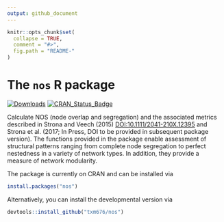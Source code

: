 ```yaml
---
output: github_document
---
```


```r
knitr::opts_chunk$set(
  collapse = TRUE,
  comment = "#>",
  fig.path = "README-"
)
```


# The `nos` R package
[![Downloads](http://cranlogs.r-pkg.org/badges/gambin?color=brightgreen)](https://cran.r-project.org/package=gambin)
[![CRAN_Status_Badge](http://www.r-pkg.org/badges/version/gambin)](https://cran.r-project.org/package=gambin)


Calculate NOS (node overlap and segregation) and the associated metrics
described in Strona and Veech (2015) <DOI:10.1111/2041-210X.12395> and Strona et
al. (2017; In Press, DOI to be provided in subsequent package version). The
functions provided in the package enable assessment of structural patterns
ranging from complete node segregation to perfect nestedness in a variety of
network types. In addition, they provide a measure of network modularity.

The package is currently on CRAN and can be installed via

```r
install.packages("nos")
```

Alternatively, you can install the developmental version via

```r
devtools::install_github("txm676/nos")
```
